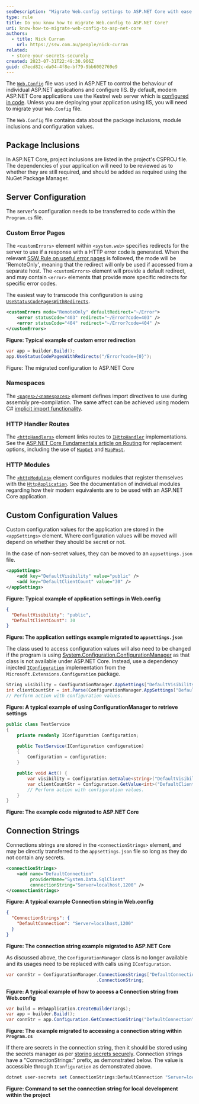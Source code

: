 ```yaml
---
seoDescription: "Migrate Web.config settings to ASP.NET Core with ease. Learn how to transition appSettings, connection strings, and custom configurations to modern JSON files like appsettings.json while leveraging IConfiguration for seamless integration."
type: rule
title: Do you know how to migrate Web.config to ASP.NET Core?
uri: know-how-to-migrate-web-config-to-asp-net-core
authors:
  - title: Nick Curran
    url: https://ssw.com.au/people/nick-curran
related:
  - store-your-secrets-securely
created: 2023-07-31T22:49:30.966Z
guid: d7ecd82c-da04-4f8e-bf79-9bb6002769e9
---
```

The [`Web.Config`](https://learn.microsoft.com/en-us/troubleshoot/developer/webapps/aspnet/health-diagnostic-performance/create-web-config) file was used in ASP.NET to control the behaviour of individual ASP.NET applications and configure IIS. By default, modern ASP.NET Core applications use the Kestrel web server which is [configured in code](https://learn.microsoft.com/en-us/aspnet/core/fundamentals/servers/kestrel/options?view=aspnetcore-7.0). Unless you are deploying your application using IIS, you will need to migrate your `Web.Config` file.

The `Web.Config` file contains data about the package inclusions, module inclusions and configuration values.

## Package Inclusions

In ASP.NET Core, project inclusions are listed in the project's CSPROJ file. The dependencies of your application will need to be reviewed as to whether they are still required, and should be added as required using the NuGet Package Manager.

## Server Configuration

The server's configuration needs to be transferred to code within the `Program.cs` file.

### Custom Error Pages

The `<customErrors>` element within `<system.web>` specifies redirects for the server to use if a response with a HTTP error code is generated. When the relevant [SSW Rule on useful error pages](/404-useful-error-page/) is followed, the mode will be 'RemoteOnly', meaning that the redirect will only be used if accessed from a separate host. The `<customErrors>` element will provide a default redirect, and may contain `<error>` elements that provide more specific redirects for specific error codes.

The easiest way to transcode this configuration is using [`UseStatusCodePagesWithRedirects`](https://learn.microsoft.com/en-us/aspnet/core/fundamentals/error-handling?view=aspnetcore-7.0#usestatuscodepageswithredirects).

```xml
<customErrors mode="RemoteOnly" defaultRedirect="~/Error">
    <error statusCode="403" redirect="~/Error?code=403" />
    <error statusCode="404" redirect="~/Error?code=404" />
</customErrors>
```

**Figure: Typical example of custom error redirection**

```cs
var app = builder.Build();
app.UseStatusCodePagesWithRedirects("/Error?code={0}");
```

Figure: The migrated configuration to ASP.NET Core

### Namespaces

The [`<pages>/<namespaces>`](https://learn.microsoft.com/en-us/previous-versions/dotnet/netframework-4.0/ms164642(v=vs.100)) element defines import directives to use during assembly pre-compilation. The same affect can be achieved using modern C# [implicit import functionality](https://learn.microsoft.com/en-us/dotnet/core/project-sdk/overview#implicit-using-directives).

### HTTP Handler Routes

The [`<httpHandlers>`](https://learn.microsoft.com/en-us/previous-versions/dotnet/netframework-4.0/bya7fh0a(v=vs.100)) element links routes to [`IHttpHandler`](https://learn.microsoft.com/en-us/dotnet/api/system.web.ihttphandler?view=netframework-4.8.1) implementations. See the [ASP.NET Core Fundamentals article on Routing](https://learn.microsoft.com/en-us/aspnet/core/fundamentals/routing?view=aspnetcore-7.0) for replacement options, including the use of [`MapGet`](https://learn.microsoft.com/en-us/dotnet/api/microsoft.aspnetcore.builder.endpointroutebuilderextensions.mapget?view=aspnetcore-7.0#microsoft-aspnetcore-builder-endpointroutebuilderextensions-mapget(microsoft-aspnetcore-routing-iendpointroutebuilder-system-string-system-delegate)) and [`MapPost`](https://learn.microsoft.com/en-us/dotnet/api/microsoft.aspnetcore.builder.endpointroutebuilderextensions.mappost?view=aspnetcore-7.0#microsoft-aspnetcore-builder-endpointroutebuilderextensions-mappost(microsoft-aspnetcore-routing-iendpointroutebuilder-system-string-system-delegate)).

### HTTP Modules

The [`<httpModules>`](https://learn.microsoft.com/en-us/previous-versions/dotnet/netframework-4.0/9b9dh535(v=vs.100)) element configures modules that register themselves with the [`HttpApplication`](https://learn.microsoft.com/en-us/dotnet/api/system.web.httpapplication?view=netframework-4.8.1). See the documentation of individual modules regarding how their modern equivalents are to be used with an ASP.NET Core application.

## Custom Configuration Values

Custom configuration values for the application are stored in the `<appSettings>` element. Where configuration values will be moved will depend on whether they should be secret or not.

In the case of non-secret values, they can be moved to an `appsettings.json` file.

```xml
<appSettings>
    <add key="DefaultVisibility" value="public" />
    <add key="DefaultClientCount" value="30" />
</appSettings>
```

**Figure: Typical example of application settings in Web.config**

```json
{
  "DefaultVisibility": "public",
  "DefaultClientCount": 30
}
```

**Figure: The application settings example migrated to `appsettings.json`**

The class used to access configuration values will also need to be changed if the program is using [System.Configuration.ConfigurationManager](https://learn.microsoft.com/en-us/dotnet/api/system.configuration.configurationmanager) as that class is not available under ASP.NET Core. Instead, use a dependency injected [`IConfiguration`](https://learn.microsoft.com/en-us/dotnet/api/microsoft.extensions.configuration.iconfiguration?view=dotnet-plat-ext-7.0) implementation from the `Microsoft.Extensions.Configuration` package.

```cs
String visibility = ConfigurationManager.AppSettings["DefaultVisibility"];
int clientCountStr = int.Parse(ConfigurationManager.AppSettings["DefaultClientCount"]);
// Perform action with configuration values.
```

**Figure: A typical example of using ConfigurationManager to retrieve settings**

```cs
public class TestService
{
    private readonly IConfiguration Configuration;

    public TestService(IConfiguration configuration)
    {
        Configuration = configuration;
    }

    public void Act() {
        var visibility = Configuration.GetValue<string>("DefaultVisibility");
        var clientCountStr = Configuration.GetValue<int>("DefaultClientCount");
        // Perform action with configuration values.
    }
}
```

**Figure: The example code migrated to ASP.NET Core**

## Connection Strings

Connections strings are stored in the `<connectionStrings>` element, and may be directly transferred to the `appsettings.json` file so long as they do not contain any secrets.

```xml
<connectionStrings>
    <add name="DefaultConnection"
         providerName="System.Data.SqlClient"
         connectionString="Server=localhost,1200" />
</connectionStrings>
```

**Figure: A typical example Connection string in Web.config**

```json
{
  "ConnectionStrings": {
    "DefaultConnection": "Server=localhost,1200"
  }
}
```

**Figure: The connection string example migrated to ASP.NET Core**

As discussed above, the `ConfigurationManager` class is no longer available and its usages need to be replaced with calls using `IConfiguration`.

```cs
var connStr = ConfigurationManager.ConnectionsStrings["DefaultConnection"]
                                  .ConnectionString;
```

**Figure: A typical example of how to access a Connection string from Web.config**

```cs
var build = WebApplication.CreateBuilder(args);
var app = builder.Build();
var connStr = app.Configuration.GetConnectionString("DefaultConnection");
```

**Figure: The example migrated to accessing a connection string within `Program.cs`**

If there are secrets in the connection string, then it should be stored using the secrets manager as per [storing secrets securely](/store-your-secrets-securely). Connection strings have a "ConnectionStrings:" prefix, as demonstrated below. The value is accessible through `IConfiguration` as demonstrated above.

```powershell
dotnet user-secrets set ConnectionStrings:DefaultConnection "Server=localhost,1200"
```

**Figure: Command to set the connection string for local development within the project**